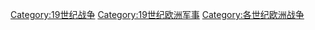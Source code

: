 [[Category:19世纪战争|Category:19世纪战争]]
[[Category:19世纪欧洲军事|Category:19世纪欧洲军事]]
[[Category:各世纪欧洲战争|Category:各世纪欧洲战争]]